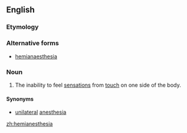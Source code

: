 ==English==

===Etymology===
{{prefix|hemi|anesthesia|lang=en}}

===Alternative forms===
* [[hemianaesthesia]]

===Noun===
{{en-noun|-}}

# {{label|en|medical}} The inability to feel [[sensations]] from [[touch]] on one side of the body.

====Synonyms====
* [[unilateral]] [[anesthesia]]

[[zh:hemianesthesia]]